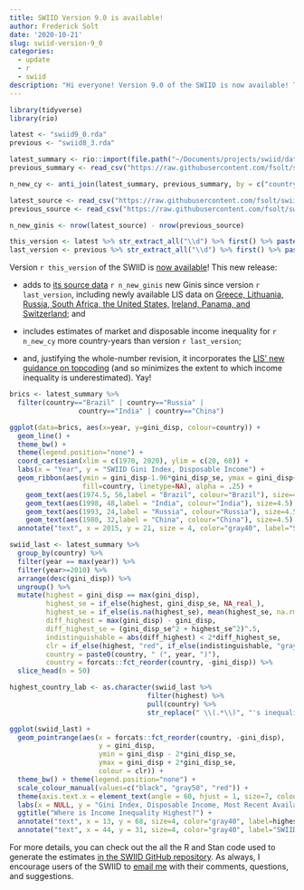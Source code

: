 ```yaml
---
title: SWIID Version 9.0 is available!
author: Frederick Solt
date: '2020-10-21'
slug: swiid-version-9_0
categories:
  - update
  - r
  - swiid
description: "Hi everyone! Version 9.0 of the SWIID is now available! This new release adds to its source data 947 new Ginis since version 8.3..."
---
```


```r
library(tidyverse)
library(rio)

latest <- "swiid9_0.rda"
previous <- "swiid8_3.rda"

latest_summary <- rio::import(file.path("~/Documents/projects/swiid/data", latest), which = "swiid_summary")
previous_summary <- read_csv("https://raw.githubusercontent.com/fsolt/swiid/0a9b7cb0cee71497669318a9cb98f5cd5ae588ca/data/swiid_summary.csv", col_types = "cddddddddd")

n_new_cy <- anti_join(latest_summary, previous_summary, by = c("country", "year")) %>% nrow()

latest_source <- read_csv("https://raw.githubusercontent.com/fsolt/swiid/d4ac5a256c3148a4a56bcc2307c91885bad13e3e/data/swiid_source.csv", col_types = "cdddcclcccc")
previous_source <- read_csv("https://raw.githubusercontent.com/fsolt/swiid/0a9b7cb0cee71497669318a9cb98f5cd5ae588ca/data/swiid_source.csv", col_types = "cdddcclcccc")

n_new_ginis <- nrow(latest_source) - nrow(previous_source)

this_version <- latest %>% str_extract_all("\\d") %>% first() %>% paste0(collapse = ".")
last_version <- previous %>% str_extract_all("\\d") %>% first() %>% paste0(collapse = ".")
```

Version `r this_version` of the SWIID is [now available](/swiid/swiid_downloads/)!  This new release:

- adds to [its source data](https://github.com/fsolt/swiid/blob/master/data/swiid_source.csv) `r n_new_ginis` new Ginis since version `r last_version`, including newly available LIS data on [Greece, Lithuania, Russia, South Africa, the United States,](https://www.lisdatacenter.org/news-and-events/2020-summer-data-release/) [Ireland, Panama, and Switzerland](https://www.lisdatacenter.org/news-and-events/2020-autumn-data-splash/); and

- includes estimates of market and disposable income inequality for `r n_new_cy` more country-years than version `r last_version`;

- and, justifying the whole-number revision, it incorporates the [LIS' new guidance on topcoding](http://www.lisdatacenter.org/wps/techwps/9.pdf) (and so minimizes the extent to which income inequality is underestimated).  Yay!

```r
brics <- latest_summary %>% 
  filter(country=="Brazil" | country=="Russia" | 
                 country=="India" | country=="China")

ggplot(data=brics, aes(x=year, y=gini_disp, colour=country)) +
  geom_line() +
  theme_bw() +
  theme(legend.position="none") +    
  coord_cartesian(xlim = c(1970, 2020), ylim = c(20, 60)) +
  labs(x = "Year", y = "SWIID Gini Index, Disposable Income") +
  geom_ribbon(aes(ymin = gini_disp-1.96*gini_disp_se, ymax = gini_disp+1.96*gini_disp_se, 
                  fill=country, linetype=NA), alpha = .25) +
    geom_text(aes(1974.5, 56,label = "Brazil", colour="Brazil"), size=4.5) +
    geom_text(aes(1998, 48,label = "India", colour="India"), size=4.5) +
 	geom_text(aes(1993, 24,label = "Russia", colour="Russia"), size=4.5) +
	geom_text(aes(1980, 32,label = "China", colour="China"), size=4.5) +
  annotate("text", x = 2015, y = 21, size = 4, color="gray40", label="SWIID Version 9.0")
```

```r
swiid_last <- latest_summary %>%
  group_by(country) %>%
  filter(year == max(year)) %>%
  filter(year>=2010) %>%
  arrange(desc(gini_disp)) %>% 
  ungroup() %>% 
  mutate(highest = gini_disp == max(gini_disp),
         highest_se = if_else(highest, gini_disp_se, NA_real_),
         highest_se = if_else(is.na(highest_se), mean(highest_se, na.rm=TRUE), highest_se),
         diff_highest = max(gini_disp) - gini_disp,
         diff_highest_se = (gini_disp_se^2 + highest_se^2)^.5,
         indistinguishable = abs(diff_highest) < 2*diff_highest_se,
         clr = if_else(highest, "red", if_else(indistinguishable, "gray50", "black")),
         country = paste0(country, " (", year, ")"),
         country = forcats::fct_reorder(country, -gini_disp)) %>% 
  slice_head(n = 50)

highest_country_lab <- as.character(swiid_last %>% 
                                  filter(highest) %>% 
                                  pull(country) %>% 
                                  str_replace(" \\(.*\\)", "'s inequality is not distinguishable\n from that of the countries \n in gray due to uncertainty"))

ggplot(swiid_last) +
  geom_pointrange(aes(x = forcats::fct_reorder(country, -gini_disp), 
                      y = gini_disp, 
                      ymin = gini_disp - 2*gini_disp_se, 
                      ymax = gini_disp + 2*gini_disp_se, 
                      colour = clr)) +
  theme_bw() + theme(legend.position="none") + 
  scale_colour_manual(values=c("black", "gray50", "red")) +
  theme(axis.text.x = element_text(angle = 60, hjust = 1, size=7, colour = swiid_last$clr)) + 
  labs(x = NULL, y = "Gini Index, Disposable Income, Most Recent Available Year") +
  ggtitle("Where is Income Inequality Highest?") +
  annotate("text", x = 13, y = 68, size=4, color="gray40", label=highest_country_lab) +
  annotate("text", x = 44, y = 31, size=4, color="gray40", label="SWIID Version 9.0")

```

For more details, you can check out the all the R and Stan code used to generate the estimates [in the SWIID GitHub repository](https://github.com/fsolt/swiid).  As always, I encourage users of the SWIID to [email me](mailto:frederick-solt@uiowa.edu) with their comments, questions, and suggestions.